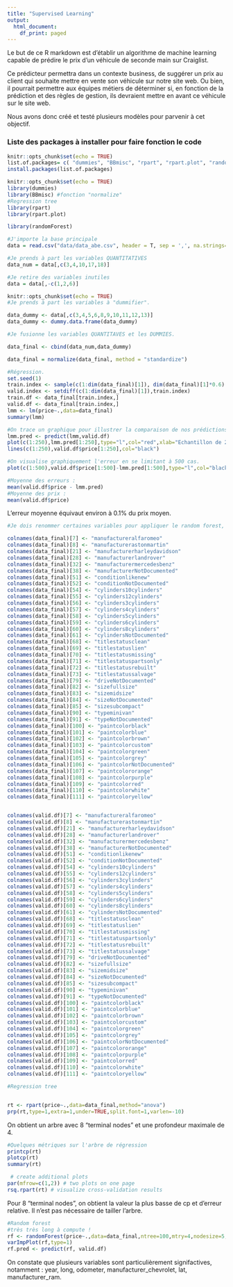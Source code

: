 ```yaml
---
title: "Supervised Learning"
output:
  html_document:
    df_print: paged
---
```


Le but de ce R markdown est d'établir un algorithme de machine learning capable de prédire le prix d'un véhicule de seconde main sur Craiglist.

Ce prédicteur permettra dans un contexte business, de suggérer un prix au client qui souhaite mettre en vente son véhicule sur notre site web. Ou bien, il pourrait permettre aux équipes métiers de déterminer si, en fonction de la prédiction et des règles de gestion, ils devraient mettre en avant ce véhicule sur le site web.

Nous avons donc créé et testé plusieurs modèles pour parvenir à cet objectif.

### Liste des packages à installer pour faire fonction le code
```r
knitr::opts_chunk$set(echo = TRUE)
list.of.packages= c( "dummies", "BBmisc", "rpart", "rpart.plot", "randomForest")
install.packages(list.of.packages)
```

```r
knitr::opts_chunk$set(echo = TRUE)
library(dummies)
library(BBmisc) #fonction "normalize"
#Regression tree
library(rpart)
library(rpart.plot)

library(randomForest)
```


```r
#J'importe la base principale
data = read.csv("data/data_abe.csv", header = T, sep = ',', na.strings= "")
```


```r
#Je prends à part les variables QUANTITATIVES
data_num = data[,c(3,4,10,17,18)]
```


```r
#Je retire des variables inutiles
data = data[,-c(1,2,6)]
```

```r
knitr::opts_chunk$set(echo = TRUE)
#Je prends à part les variables à "dummifier".

data_dummy <- data[,c(3,4,5,6,8,9,10,11,12,13)]
data_dummy <- dummy.data.frame(data_dummy)
```

```r
#Je fusionne les variables QUANTITAVES et les DUMMIES.

data_final <- cbind(data_num,data_dummy)
```

```r
data_final = normalize(data_final, method = "standardize")

#Régression.
set.seed(1)
train.index <- sample(c(1:dim(data_final)[1]), dim(data_final)[1]*0.6)
valid.index <- setdiff(c(1:dim(data_final)[1]),train.index)
train.df <- data_final[train.index,]
valid.df <- data_final[train.index,]
lmm <- lm(price~.,data=data_final)
summary(lmm)
```

```r
#On trace un graphique pour illustrer la comparaison de nos prédictions aux valeurs réelles. On se limite à 250 cas dans une volonté de clarté du graphique.
lmm.pred <- predict(lmm,valid.df)
plot(c(1:250),lmm.pred[1:250],type="l",col="red",xlab="Echantillon de 250 voitures",ylab = "Prix réels (noir) et prix prédits (rouge)")
lines(c(1:250),valid.df$price[1:250],col="black")
```

```r
#On visualise graphiquement l'erreur en se limitant à 500 cas.
plot(c(1:500),valid.df$price[1:500]-lmm.pred[1:500],type="l",col="black",xlab="Echantillon de 500 voitures",ylab = "Erreur (prix réel - prix prédit)")

#Moyenne des erreurs :
mean(valid.df$price - lmm.pred)
#Moyenne des prix :
mean(valid.df$price)
```
L'erreur moyenne équivaut environ à 0.1% du prix moyen.

```r
#Je dois renommer certaines variables pour appliquer le random forest, en enlevant les espaces ou caractères spéciaux.

colnames(data_final)[7] <- "manufactureralfaromeo" 
colnames(data_final)[8] <- "manufacturerastonmartin"
colnames(data_final)[21] <- "manufacturerharleydavidson"
colnames(data_final)[28] <- "manufacturerlandrover"
colnames(data_final)[32] <- "manufacturermercedesbenz"
colnames(data_final)[38] <- "manufacturerNotDocumented"
colnames(data_final)[51] <- "conditionlikenew"
colnames(data_final)[52] <- "conditionNotDocumented"
colnames(data_final)[54] <- "cylinders10cylinders"
colnames(data_final)[55] <- "cylinders12cylinders"
colnames(data_final)[56] <- "cylinders3cylinders"
colnames(data_final)[57] <- "cylinders4cylinders"
colnames(data_final)[58] <- "cylinders5cylinders"
colnames(data_final)[59] <- "cylinders6cylinders"
colnames(data_final)[60] <- "cylinders8cylinders"
colnames(data_final)[61] <- "cylindersNotDocumented"
colnames(data_final)[68] <- "titlestatusclean"
colnames(data_final)[69] <- "titlestatuslien"          
colnames(data_final)[70] <- "titlestatusmissing"                
colnames(data_final)[71] <- "titlestatuspartsonly"
colnames(data_final)[72] <- "titlestatusrebuilt"     
colnames(data_final)[73] <- "titlestatussalvage"      
colnames(data_final)[79] <- "driveNotDocumented"
colnames(data_final)[82] <- "sizefullsize"
colnames(data_final)[83] <- "sizemidsize"
colnames(data_final)[84] <- "sizeNotDocumented"
colnames(data_final)[85] <- "sizesubcompact"
colnames(data_final)[90] <- "typeminivan"
colnames(data_final)[91] <- "typeNotDocumented"
colnames(data_final)[100] <- "paintcolorblack"
colnames(data_final)[101] <- "paintcolorblue"
colnames(data_final)[102] <- "paintcolorbrown"
colnames(data_final)[103] <- "paintcolorcustom"
colnames(data_final)[104] <- "paintcolorgreen"
colnames(data_final)[105] <- "paintcolorgrey"
colnames(data_final)[106] <- "paintcolorNotDocumented"
colnames(data_final)[107] <- "paintcolororange"
colnames(data_final)[108] <- "paintcolorpurple"
colnames(data_final)[109] <- "paintcolorred"
colnames(data_final)[110] <- "paintcolorwhite"
colnames(data_final)[111] <- "paintcoloryellow"


colnames(valid.df)[7] <- "manufactureralfaromeo" 
colnames(valid.df)[8] <- "manufacturerastonmartin"
colnames(valid.df)[21] <- "manufacturerharleydavidson"
colnames(valid.df)[28] <- "manufacturerlandrover"
colnames(valid.df)[32] <- "manufacturermercedesbenz"
colnames(valid.df)[38] <- "manufacturerNotDocumented"
colnames(valid.df)[51] <- "conditionlikenew"
colnames(valid.df)[52] <- "conditionNotDocumented"
colnames(valid.df)[54] <- "cylinders10cylinders"
colnames(valid.df)[55] <- "cylinders12cylinders"
colnames(valid.df)[56] <- "cylinders3cylinders"
colnames(valid.df)[57] <- "cylinders4cylinders"
colnames(valid.df)[58] <- "cylinders5cylinders"
colnames(valid.df)[59] <- "cylinders6cylinders"
colnames(valid.df)[60] <- "cylinders8cylinders"
colnames(valid.df)[61] <- "cylindersNotDocumented"
colnames(valid.df)[68] <- "titlestatusclean"
colnames(valid.df)[69] <- "titlestatuslien"          
colnames(valid.df)[70] <- "titlestatusmissing"                
colnames(valid.df)[71] <- "titlestatuspartsonly"
colnames(valid.df)[72] <- "titlestatusrebuilt"     
colnames(valid.df)[73] <- "titlestatussalvage"      
colnames(valid.df)[79] <- "driveNotDocumented"
colnames(valid.df)[82] <- "sizefullsize"
colnames(valid.df)[83] <- "sizemidsize"
colnames(valid.df)[84] <- "sizeNotDocumented"
colnames(valid.df)[85] <- "sizesubcompact"
colnames(valid.df)[90] <- "typeminivan"
colnames(valid.df)[91] <- "typeNotDocumented"
colnames(valid.df)[100] <- "paintcolorblack"
colnames(valid.df)[101] <- "paintcolorblue"
colnames(valid.df)[102] <- "paintcolorbrown"
colnames(valid.df)[103] <- "paintcolorcustom"
colnames(valid.df)[104] <- "paintcolorgreen"
colnames(valid.df)[105] <- "paintcolorgrey"
colnames(valid.df)[106] <- "paintcolorNotDocumented"
colnames(valid.df)[107] <- "paintcolororange"
colnames(valid.df)[108] <- "paintcolorpurple"
colnames(valid.df)[109] <- "paintcolorred"
colnames(valid.df)[110] <- "paintcolorwhite"
colnames(valid.df)[111] <- "paintcoloryellow"

```

```r
#Regression tree


rt <- rpart(price~.,data=data_final,method="anova")
prp(rt,type=1,extra=1,under=TRUE,split.font=1,varlen=-10)
```
On obtient un arbre avec 8 "terminal nodes" et une profondeur maximale de 4.

```r
#Quelques métriques sur l'arbre de régression
printcp(rt) 
plotcp(rt) 
summary(rt) 

 # create additional plots
par(mfrow=c(1,2)) # two plots on one page
rsq.rpart(rt) # visualize cross-validation results  
```
Pour 8 "terminal nodes", on obtient la valeur la plus basse de cp et d'erreur relative. Il n'est pas nécessaire de tailler l'arbre.


``` r
#Random forest
#très très long à compute !
rf <- randomForest(price~.,data=data_final,ntree=100,mtry=4,nodesize=5,importance=TRUE)
varImpPlot(rf,type=1)
rf.pred <- predict(rf, valid.df)
```
On constate que plusieurs variables sont particulièrement signifactives, notamment : year, long, odometer, manufacturer_chevrolet, lat, manufacturer_ram.

